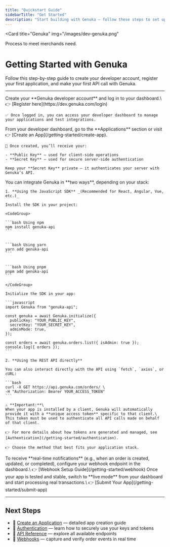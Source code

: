 ```yaml
---
title: "Quickstart Guide"
sidebarTitle: "Get Started"
description: "Start building with Genuka — follow these steps to set up, integrate, and test your first API call."
---
```



<Card
  title="Genuka"
  img="/images/dev-genuka.png"
>
  Process to meet merchands need.
</Card>

# Getting Started with Genuka

Follow this step-by-step guide to create your developer account, register your first application, and make your first API call with Genuka.

---

<Steps>
  <Step title="Create Your Developer Account">
    Create your **Genuka developer account** and log in to your dashboard.\
    👉 [Register here](https://dev.genuka.com/login)

    ✅ Once logged in, you can access your developer dashboard to manage your applications and test integrations.
  </Step>
  <Step title="Create Your Application">
    From your developer dashboard, go to the **Applications** section or visit 👉 [Create an App](/getting-started/create-app).

    🎉 Once created, you’ll receive your:

    - **Public Key** — used for client-side operations
    - **Secret Key** — used for secure server-side authentication

    Keep your **Secret Key** private — it authenticates your server with Genuka’s API.
  </Step>
  <Step title="Choose Your Integration Method">
    You can integrate Genuka in **two ways**, depending on your stack:

    1. **Using the JavaScript SDK** _(Recommended for React, Angular, Vue, etc.)_

    Install the SDK in your project:

    <CodeGroup>

    ```bash Using npm
    npm install genuka-api
    ```

    
    ```bash Using yarn
    yarn add genuka-api
    ```

    
    ```bash Using pnpm
    pnpm add genuka-api
    ```

    </CodeGroup>

    Initialize the SDK in your app:

    ```javascript
    import Genuka from "genuka-api";
    
    const genuka = await Genuka.initialize({
      publicKey: "YOUR_PUBLIC_KEY",
      secretKey: "YOUR_SECRET_KEY",
      adminMode: true,
    });
    
    const orders = await genuka.orders.list({ isAdmin: true });
    console.log({ orders });
    ```

    2. **Using the REST API directly**

    You can also interact directly with the API using `fetch`, `axios`, or cURL:

    ```bash
    curl -X GET https://api.genuka.com/orders/ \
    -H "Authorization: Bearer YOUR_ACCESS_TOKEN"
    ```

    ⚠️ **Important:**\
    When your app is installed by a client, Genuka will automatically provide it with a **unique access token** specific to that client.\
    This token must be used to authenticate all API calls made on behalf of that client.

    👉 For more details about how tokens are generated and managed, see [Authentication](/getting-started/authentication).

    👉 Choose the method that best fits your application stack.
  </Step>
  <Step title="Set Up Webhooks">
    To receive **real-time notifications** (e.g., when an order is created, updated, or completed), configure your webhook endpoint in the dashboard.\
    👉 [Webhook Setup Guide](/getting-started/webhook)
  </Step>
  <Step title="Go Live 🚀">
    Once your app is tested and stable, switch to **live mode** from your dashboard and start processing real transactions.\
    👉 [Submit Your App](/getting-started/submit-app)
  </Step>
</Steps>

---

## Next Steps

- 📘 [Create an Application](/getting-started/create-app) — detailed app creation guide
- 🔐 [Authentication](/getting-started/authentication) — learn how to securely use your keys and tokens
- 📖 [API Reference](/api-reference) — explore all available endpoints
- 🔔 [Webhooks](/getting-started/webhook) — capture and verify order events in real time
